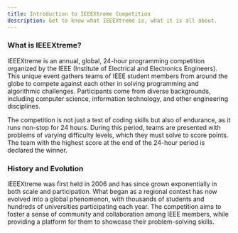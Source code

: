 ```yaml
---
title: Introduction to IEEEXtreme Competition
description: Get to know what IEEEXtreme is, what it is all about.
---
```



### What is IEEEXtreme?

IEEEXtreme is an annual, global, 24-hour programming competition organized by the IEEE (Institute of Electrical and Electronics Engineers). This unique event gathers teams of IEEE student members from around the globe to compete against each other in solving programming and algorithmic challenges. Participants come from diverse backgrounds, including computer science, information technology, and other engineering disciplines.

The competition is not just a test of coding skills but also of endurance, as it runs non-stop for 24 hours. During this period, teams are presented with problems of varying difficulty levels, which they must solve to score points. The team with the highest score at the end of the 24-hour period is declared the winner.

### History and Evolution

IEEEXtreme was first held in 2006 and has since grown exponentially in both scale and participation. What began as a regional contest has now evolved into a global phenomenon, with thousands of students and hundreds of universities participating each year. The competition aims to foster a sense of community and collaboration among IEEE members, while providing a platform for them to showcase their problem-solving skills.
